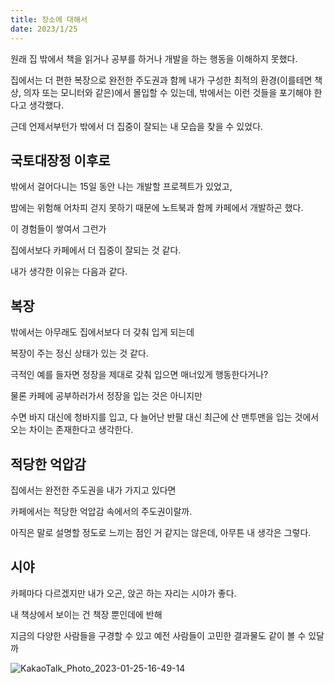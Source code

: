 ```yaml
---
title: 장소에 대해서
date: 2023/1/25
---
```


원래 집 밖에서 책을 읽거나 공부를 하거나 개발을 하는 행동을 이해하지 못했다.

집에서는 더 편한 복장으로 완전한 주도권과 함께 내가 구성한 최적의 환경(이를테면 책상, 의자 또는 모니터와 같은)에서 몰입할 수 있는데, 밖에서는 이런 것들을 포기해야 한다고 생각했다.

근데 언제서부턴가 밖에서 더 집중이 잘되는 내 모습을 찾을 수 있었다.

## 국토대장정 이후로

밖에서 걸어다니는 15일 동안 나는 개발할 프로젝트가 있었고,

밤에는 위험해 어차피 걷지 못하기 때문에 노트북과 함께 카페에서 개발하곤 했다.

이 경험들이 쌓여서 그런가

집에서보다 카페에서 더 집중이 잘되는 것 같다.

내가 생각한 이유는 다음과 같다.

## 복장

밖에서는 아무래도 집에서보다 더 갖춰 입게 되는데

복장이 주는 정신 상태가 있는 것 같다.

극적인 예를 들자면 정장을 제대로 갖춰 입으면 매너있게 행동한다거나?

물론 카페에 공부하러가서 정장을 입는 것은 아니지만

수면 바지 대신에 청바지를 입고, 다 늘어난 반팔 대신 최근에 산 맨투맨을 입는 것에서 오는 차이는 존재한다고 생각한다.

## 적당한 억압감

집에서는 완전한 주도권을 내가 가지고 있다면

카페에서는 적당한 억압감 속에서의 주도권이랄까.

아직은 말로 설명할 정도로 느끼는 점인 거 같지는 않은데, 아무튼 내 생각은 그렇다.

## 시야

카페마다 다르겠지만 내가 오곤, 앉곤 하는 자리는 시야가 좋다.

내 책상에서 보이는 건 책장 뿐인데에 반해

지금의 다양한 사람들을 구경할 수 있고 예전 사람들이 고민한 결과물도 같이 볼 수 있달까

![KakaoTalk_Photo_2023-01-25-16-49-14](https://user-images.githubusercontent.com/26461307/214508236-dd5cec66-cd36-4044-a3c9-f8091a8d486e.jpeg)
